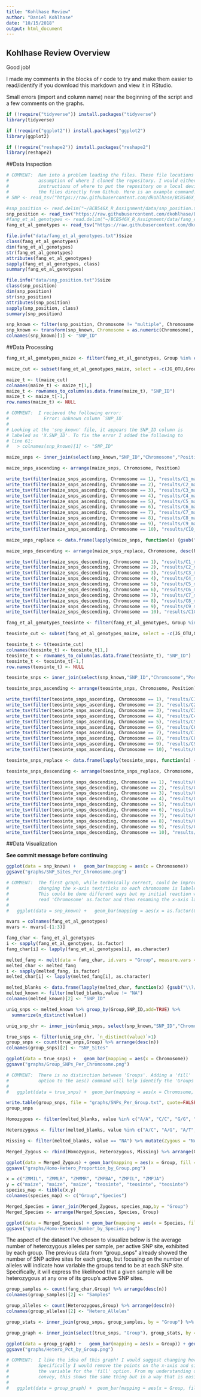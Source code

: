 ```yaml
---
title: "Kohlhase Review"
author: "Daniel Kohlhase"
date: "10/15/2018"
output: html_document
---
```


## Kohlhase Review Overview
Good job! 

I made my comments in the blocks of r code to try and 
make them easier to read/identify if you download this 
markdown and view it in RStudio.

Small errors (import and column name) near the beginning 
of the script and a few comments on the graphs.

```r
if (!require("tidyverse")) install.packages("tidyverse")
library(tidyverse)

if (!require("ggplot2")) install.packages("ggplot2")
library(ggplot2)

if (!require("reshape2")) install.packages("reshape2")
library(reshape2)
```

##Data Inspection

```r
# COMMENT:  Ran into a problem loading the files. These file locations are based on an
#           assumption of where I cloned the repository. I would either make some clear
#           instructions of where to put the repository on a local device or just pull
#           the files directly from Github. Here is an example command:
# SNP <- read_tsv("https://raw.githubusercontent.com/dkohlhase/BCB546X_R_Assignment/master/snp_position.txt")

#snp_position <- read.delim("~/BCB546X_R_Assignment/data/snp_position.txt", stringsAsFactors=FALSE)
snp_position <- read_tsv("https://raw.githubusercontent.com/dkohlhase/BCB546X_R_Assignment/master/snp_position.txt")
#fang_et_al_genotypes <- read.delim("~/BCB546X_R_Assignment/data/fang_et_al_genotypes.txt")
fang_et_al_genotypes <- read_tsv("https://raw.githubusercontent.com/dkohlhase/BCB546X_R_Assignment/master/fang_et_al_genotypes.txt")

file.info("data/fang_et_al_genotypes.txt")$size
class(fang_et_al_genotypes)
dim(fang_et_al_genotypes)
str(fang_et_al_genotypes)
attributes(fang_et_al_genotypes)
sapply(fang_et_al_genotypes, class)
summary(fang_et_al_genotypes)

file.info("data/snp_position.txt")$size
class(snp_position)
dim(snp_position)
str(snp_position)
attributes(snp_position)
sapply(snp_position, class)
summary(snp_position)

snp_known <- filter(snp_position, Chromosome != "multiple", Chromosome != "unknown", Position != "multiple")
snp_known <- transform(snp_known, Chromosome = as.numeric(Chromosome), Position = as.numeric(Position))
colnames(snp_known)[1] <- "SNP_ID"
```

##Data Processing

```r
fang_et_al_genotypes_maize <- filter(fang_et_al_genotypes, Group %in% c("ZMMIL", "ZMMLR", "ZMMMR"))

maize_cut <- subset(fang_et_al_genotypes_maize, select = -c(JG_OTU,Group))

maize_t <- t(maize_cut)
colnames(maize_t) <- maize_t[1,]
maize_t <- rownames_to_column(as.data.frame(maize_t), "SNP_ID")
maize_t <- maize_t[-1,]
row.names(maize_t) <- NULL

# COMMENT:  I recieved the following error:
#             Error: Unknown column `SNP_ID` 
#
# Looking at the 'snp_known' file, it appears the SNP_ID column is
# labeled as 'X.SNP_ID'. To fix the error I added the following to
# line 61: 
#   > colnames(snp_known)[1] <- "SNP_ID"

maize_snps <- inner_join(select(snp_known,"SNP_ID","Chromosome","Position"),maize_t,by = "SNP_ID")

maize_snps_ascending <- arrange(maize_snps, Chromosome, Position)

write_tsv(filter(maize_snps_ascending, Chromosome == 1), "results/C1_maize_ascending.txt")
write_tsv(filter(maize_snps_ascending, Chromosome == 2), "results/C2_maize_ascending.txt")
write_tsv(filter(maize_snps_ascending, Chromosome == 3), "results/C3_maize_ascending.txt")
write_tsv(filter(maize_snps_ascending, Chromosome == 4), "results/C4_maize_ascending.txt")
write_tsv(filter(maize_snps_ascending, Chromosome == 5), "results/C5_maize_ascending.txt")
write_tsv(filter(maize_snps_ascending, Chromosome == 6), "results/C6_maize_ascending.txt")
write_tsv(filter(maize_snps_ascending, Chromosome == 7), "results/C7_maize_ascending.txt")
write_tsv(filter(maize_snps_ascending, Chromosome == 8), "results/C8_maize_ascending.txt")
write_tsv(filter(maize_snps_ascending, Chromosome == 9), "results/C9_maize_ascending.txt")
write_tsv(filter(maize_snps_ascending, Chromosome == 10), "results/C10_maize_ascending.txt")

maize_snps_replace <- data.frame(lapply(maize_snps, function(x) {gsub("\\?", "-", x)}), stringsAsFactors = FALSE) %>% transform(Chromosome = as.numeric(Chromosome), Position = as.numeric(Position))

maize_snps_descending <- arrange(maize_snps_replace, Chromosome, desc(Position))

write_tsv(filter(maize_snps_descending, Chromosome == 1), "results/C1_maize_descending.txt")
write_tsv(filter(maize_snps_descending, Chromosome == 2), "results/C2_maize_descending.txt")
write_tsv(filter(maize_snps_descending, Chromosome == 3), "results/C3_maize_descending.txt")
write_tsv(filter(maize_snps_descending, Chromosome == 4), "results/C4_maize_descending.txt")
write_tsv(filter(maize_snps_descending, Chromosome == 5), "results/C5_maize_descending.txt")
write_tsv(filter(maize_snps_descending, Chromosome == 6), "results/C6_maize_descending.txt")
write_tsv(filter(maize_snps_descending, Chromosome == 7), "results/C7_maize_descending.txt")
write_tsv(filter(maize_snps_descending, Chromosome == 8), "results/C8_maize_descending.txt")
write_tsv(filter(maize_snps_descending, Chromosome == 9), "results/C9_maize_descending.txt")
write_tsv(filter(maize_snps_descending, Chromosome == 10), "results/C10_maize_descending.txt")
```

```r
fang_et_al_genotypes_teosinte <- filter(fang_et_al_genotypes, Group %in% c("ZMPBA", "ZMPIL", "ZMPJA"))

teosinte_cut <- subset(fang_et_al_genotypes_maize, select = -c(JG_OTU,Group))

teosinte_t <- t(teosinte_cut)
colnames(teosinte_t) <- teosinte_t[1,]
teosinte_t <- rownames_to_column(as.data.frame(teosinte_t), "SNP_ID")
teosinte_t <- teosinte_t[-1,]
row.names(teosinte_t) <- NULL

teosinte_snps <- inner_join(select(snp_known,"SNP_ID","Chromosome","Position"),teosinte_t,by = "SNP_ID")

teosinte_snps_ascending <- arrange(teosinte_snps, Chromosome, Position)

write_tsv(filter(teosinte_snps_ascending, Chromosome == 1), "results/C1_teosinte_ascending.txt")
write_tsv(filter(teosinte_snps_ascending, Chromosome == 2), "results/C2_teosinte_ascending.txt")
write_tsv(filter(teosinte_snps_ascending, Chromosome == 3), "results/C3_teosinte_ascending.txt")
write_tsv(filter(teosinte_snps_ascending, Chromosome == 4), "results/C4_teosinte_ascending.txt")
write_tsv(filter(teosinte_snps_ascending, Chromosome == 5), "results/C5_teosinte_ascending.txt")
write_tsv(filter(teosinte_snps_ascending, Chromosome == 6), "results/C6_teosinte_ascending.txt")
write_tsv(filter(teosinte_snps_ascending, Chromosome == 7), "results/C7_teosinte_ascending.txt")
write_tsv(filter(teosinte_snps_ascending, Chromosome == 8), "results/C8_teosinte_ascending.txt")
write_tsv(filter(teosinte_snps_ascending, Chromosome == 9), "results/C9_teosinte_ascending.txt")
write_tsv(filter(teosinte_snps_ascending, Chromosome == 10), "results/C10_teosinte_ascending.txt")

teosinte_snps_replace <- data.frame(lapply(teosinte_snps, function(x) {gsub("\\?", "-", x)}), stringsAsFactors = FALSE) %>% transform(Chromosome = as.numeric(Chromosome), Position = as.numeric(Position))

teosinte_snps_descending <- arrange(teosinte_snps_replace, Chromosome, desc(Position))

write_tsv(filter(teosinte_snps_descending, Chromosome == 1), "results/C1_teosinte_descending.txt")
write_tsv(filter(teosinte_snps_descending, Chromosome == 2), "results/C2_teosinte_descending.txt")
write_tsv(filter(teosinte_snps_descending, Chromosome == 3), "results/C3_teosinte_descending.txt")
write_tsv(filter(teosinte_snps_descending, Chromosome == 4), "results/C4_teosinte_descending.txt")
write_tsv(filter(teosinte_snps_descending, Chromosome == 5), "results/C5_teosinte_descending.txt")
write_tsv(filter(teosinte_snps_descending, Chromosome == 6), "results/C6_teosinte_descending.txt")
write_tsv(filter(teosinte_snps_descending, Chromosome == 7), "results/C7_teosinte_descending.txt")
write_tsv(filter(teosinte_snps_descending, Chromosome == 8), "results/C8_teosinte_descending.txt")
write_tsv(filter(teosinte_snps_descending, Chromosome == 9), "results/C9_teosinte_descending.txt")
write_tsv(filter(teosinte_snps_descending, Chromosome == 10), "results/C10_teosinte_descending.txt")
```

##Data Visualization

**See commit message before continuing**

```r

ggplot(data = snp_known) +   geom_bar(mapping = aes(x = Chromosome))
ggsave("graphs/SNP_Sites_Per_Chromosome.png")

# COMMENT:  The first graph, while technically correct, could be improved by 
#           changing the x-axis text/ticks so each chromosome is labeled. 
#           This could be done different ways but my initial reaction was to
#           read 'Chromosome' as.factor and then renaming the x-axis label.
#
#   ggplot(data = snp_known) +   geom_bar(mapping = aes(x = as.factor(Chromosome))) + xlab("Chromosome")

mvars = colnames(fang_et_al_genotypes)
mvars <- mvars[-(1:3)]

fang_char <- fang_et_al_genotypes
i <- sapply(fang_et_al_genotypes, is.factor)
fang_char[i] <- lapply(fang_et_al_genotypes[i], as.character)

melted_fang <- melt(data = fang_char, id.vars = "Group", measure.vars = mvars)
melted_char <- melted_fang
i <- sapply(melted_fang, is.factor)
melted_char[i] <- lapply(melted_fang[i], as.character)

melted_blanks <- data.frame(lapply(melted_char, function(x) {gsub("\\?/\\?", "NA", x)}), stringsAsFactors = FALSE)
melted_known <- filter(melted_blanks,value != "NA")
colnames(melted_known)[2] <- "SNP_ID"

uniq_snps <- melted_known %>% group_by(Group,SNP_ID,add=TRUE) %>%
  summarize(n_distinct(value))

uniq_snp_chr <- inner_join(uniq_snps, select(snp_known,"SNP_ID","Chromosome"),by = "SNP_ID")

true_snps <- filter(uniq_snp_chr, `n_distinct(value)`>1)
group_snps <- count(true_snps,Group) %>% arrange(desc(n))
colnames(group_snps)[2] <- "SNP_Sites"

ggplot(data = true_snps) +   geom_bar(mapping = aes(x = Chromosome))
ggsave("graphs/Group_SNPs_Per_Chromosome.png")

# COMMENT:  There is no distinction between 'Groups'. Adding a 'fill'
#           option to the aes() command will help identify the 'Groups'
#
#   ggplot(data = true_snps) +  geom_bar(mapping = aes(x = Chromosome, fill = Group))

write.table(group_snps, file = "graphs/SNPs_Per_Group.txt", quote=FALSE, sep="\t", row.names=FALSE, col.names=TRUE)
group_snps
```


```r
Homozygous <- filter(melted_blanks, value %in% c("A/A", "C/C", "G/G", "T/T")) %>% mutate(Zygous = "Homozygous")

Heterozygous <- filter(melted_blanks, value %in% c("A/C", "A/G", "A/T", "C/G", "C/T", "G/T")) %>% mutate(Zygous = "Heterozygous")

Missing <- filter(melted_blanks, value == "NA") %>% mutate(Zygous = "NA")

Merged_Zygous <- rbind(Homozygous, Heterozygous, Missing) %>% arrange(Group)

ggplot(data = Merged_Zygous) + geom_bar(mapping = aes(x = Group, fill = Zygous), position = "fill")
ggsave("graphs/Homo-Hetero_Proportion_by_Group.png")

x = c("ZMMIL", "ZMMLR", "ZMMMR", "ZMPBA", "ZMPIL", "ZMPJA")
y = c("maize", "maize", "maize", "teosinte", "teosinte", "teosinte")
species_map <- tibble(x,y)
colnames(species_map) <- c("Group","Species")

Merged_Species = inner_join(Merged_Zygous, species_map,by = "Group")
Merged_Species <- arrange(Merged_Species, Species, Group)

ggplot(data = Merged_Species) + geom_bar(mapping = aes(x = Species, fill = Zygous))
ggsave("graphs/Homo-Hetero_Number_by_Species.png")
```


The aspect of the dataset I've chosen to visualize below is the average number of heterozygous alleles per sample, per active SNP site, exhibited by each group.  The previous data from "group_snps" already showed the number of SNP active sites for each group, but focusing on the number of alleles will indicate how variable the groups tend to be at each SNP site. Specifically, it will express the likelihood that a given sample will be heterozygous at any one of its group's active SNP sites.


```r
group_samples <- count(fang_char,Group) %>% arrange(desc(n))
colnames(group_samples)[2] <- "Samples"

group_alleles <- count(Heterozygous,Group) %>% arrange(desc(n))
colnames(group_alleles)[2] <- "Hetero_Alleles"

group_stats <- inner_join(group_snps, group_samples, by = "Group") %>% inner_join(group_alleles, by = "Group") %>% mutate(Hetero_Pct = Hetero_Alleles / Samples / SNP_Sites * 100)

group_graph <- inner_join(select(true_snps, "Group"), group_stats, by = "Group") %>% arrange(Hetero_Pct)

ggplot(data = group_graph) +   geom_bar(mapping = aes(x = Group)) + geom_point(mapping = aes(x = Group, y = 0, size = Hetero_Pct, color = Hetero_Pct))
ggsave("graphs/Hetero_Pct_by_Group.png")

# COMMENT:  I like the idea of this graph! I would suggest changing how the graph is presented.
#           Specifically I would remove the points on the x-axis and simply have 'Hetero_Pct' as
#           the variable for the 'fill' option. From my understanding of what you are trying to 
#           convey, this shows the same thing but in a way that is easier to visualize.
#
#   ggplot(data = group_graph) +  geom_bar(mapping = aes(x = Group, fill = Hetero_Pct))

```



